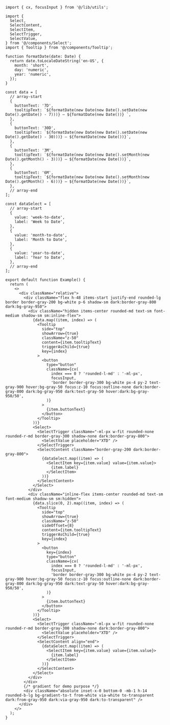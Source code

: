 ````tsx
import { cx, focusInput } from '@/lib/utils';

import {
  Select,
  SelectContent,
  SelectItem,
  SelectTrigger,
  SelectValue,
} from '@/components/Select';
import { Tooltip } from '@/components/Tooltip';

function formatDate(date: Date) {
  return date.toLocaleDateString('en-US', {
    month: 'short',
    day: 'numeric',
    year: 'numeric',
  });
}

const data = [
  // array-start
  {
    buttonText: '7D',
    tooltipText: `${formatDate(new Date(new Date().setDate(new Date().getDate() - 7)))} – ${formatDate(new Date())} `,
  },
  {
    buttonText: '30D',
    tooltipText: `${formatDate(new Date(new Date().setDate(new Date().getDate() - 30)))} – ${formatDate(new Date())}`,
  },
  {
    buttonText: '3M',
    tooltipText: `${formatDate(new Date(new Date().setMonth(new Date().getMonth() - 3)))} – ${formatDate(new Date())}`,
  },
  {
    buttonText: '6M',
    tooltipText: `${formatDate(new Date(new Date().setMonth(new Date().getMonth() - 6)))} – ${formatDate(new Date())}`,
  },
  // array-end
];

const dataSelect = [
  // array-start
  {
    value: 'week-to-date',
    label: 'Week to Date',
  },
  {
    value: 'month-to-date',
    label: 'Month to Date',
  },
  {
    value: 'year-to-date',
    label: 'Year to Date',
  },
  // array-end
];

export default function Example() {
  return (
    <>
      <div className="relative">
        <div className="flex h-48 items-start justify-end rounded-lg border border-gray-200 bg-white p-6 shadow-sm dark:border-gray-800 dark:bg-gray-950">
          <div className="hidden items-center rounded-md text-sm font-medium shadow-sm sm:inline-flex">
            {data.map((item, index) => (
              <Tooltip
                side="top"
                showArrow={true}
                className="z-50"
                content={item.tooltipText}
                triggerAsChild={true}
                key={index}
              >
                <button
                  type="button"
                  className={cx(
                    index === 0 ? 'rounded-l-md' : '-ml-px',
                    focusInput,
                    'border border-gray-300 bg-white px-4 py-2 text-gray-900 hover:bg-gray-50 focus:z-10 focus:outline-none dark:border-gray-800 dark:bg-gray-950 dark:text-gray-50 hover:dark:bg-gray-950/50',
                  )}
                >
                  {item.buttonText}
                </button>
              </Tooltip>
            ))}
            <Select>
              <SelectTrigger className="-ml-px w-fit rounded-none rounded-r-md border-gray-300 shadow-none dark:border-gray-800">
                <SelectValue placeholder="XTD" />
              </SelectTrigger>
              <SelectContent className="border-gray-200 dark:border-gray-800">
                {dataSelect.map((item) => (
                  <SelectItem key={item.value} value={item.value}>
                    {item.label}
                  </SelectItem>
                ))}
              </SelectContent>
            </Select>
          </div>
          <div className="inline-flex items-center rounded-md text-sm font-medium shadow-sm sm:hidden">
            {data.slice(0, 2).map((item, index) => (
              <Tooltip
                side="top"
                showArrow={true}
                className="z-50"
                sideOffset={8}
                content={item.tooltipText}
                triggerAsChild={true}
                key={index}
              >
                <button
                  key={index}
                  type="button"
                  className={cx(
                    index === 0 ? 'rounded-l-md' : '-ml-px',
                    focusInput,
                    'border border-gray-300 bg-white px-4 py-2 text-gray-900 hover:bg-gray-50 focus:z-10 focus:outline-none dark:border-gray-800 dark:bg-gray-950 dark:text-gray-50 hover:dark:bg-gray-950/50',
                  )}
                >
                  {item.buttonText}
                </button>
              </Tooltip>
            ))}
            <Select>
              <SelectTrigger className="-ml-px w-fit rounded-none rounded-r-md border-gray-300 shadow-none dark:border-gray-800">
                <SelectValue placeholder="XTD" />
              </SelectTrigger>
              <SelectContent align="end">
                {dataSelect.map((item) => (
                  <SelectItem key={item.value} value={item.value}>
                    {item.label}
                  </SelectItem>
                ))}
              </SelectContent>
            </Select>
          </div>
        </div>
        {/* gradient for demo purpose */}
        <div className="absolute inset-x-0 bottom-0 -mb-1 h-14 rounded-b-lg bg-gradient-to-t from-white via-white to-transparent dark:from-gray-950 dark:via-gray-950 dark:to-transparent" />
      </div>
    </>
  );
}

````